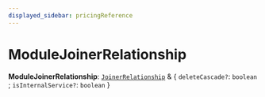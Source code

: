 ```yaml
---
displayed_sidebar: pricingReference
---
```



# ModuleJoinerRelationship

 **ModuleJoinerRelationship**: [`JoinerRelationship`](JoinerRelationship.mdx) & { `deleteCascade?`: `boolean` ; `isInternalService?`: `boolean`  }
